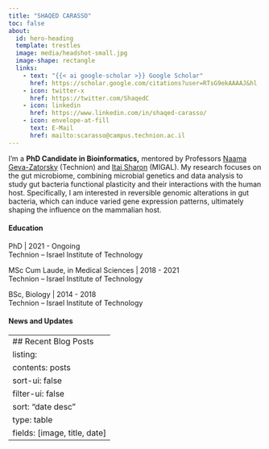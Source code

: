 ```yaml
---
title: "SHAQED CARASSO"
toc: false
about:
  id: hero-heading
  template: trestles
  image: media/headshot-small.jpg
  image-shape: rectangle
  links:    
    - text: "{{< ai google-scholar >}} Google Scholar" 
      href: https://scholar.google.com/citations?user=RTsG9ekAAAAJ&hl
    - icon: twitter-x
      href: https://twitter.com/ShaqedC
    - icon: linkedin
      href: https://www.linkedin.com/in/shaqed-carasso/
    - icon: envelope-at-fill
      text: E-Mail
      href: mailto:scarasso@campus.technion.ac.il
---
```


::: {#hero-heading}
I'm a **PhD Candidate in Bioinformatics,** mentored by Professors [Naama Geva-Zatorsky](https://md.technion.ac.il/naama-geva-zatorsky/) (Technion) and [Itai Sharon](https://www.migal.org.il/en/Itai_Sharon) (MIGAL). My research focuses on the gut microbiome, combining microbial genetics and data analysis to study gut bacteria functional plasticity and their interactions with the human host. Specifically, I am interested in reversible genomic alterations in gut bacteria, which can induce varied gene expression patterns, ultimately shaping the influence on the mammalian host.
:::

#### Education

<i class="bi bi-virus"></i> PhD \| 2021 - Ongoing\
Technion -- Israel Institute of Technology

<i class="bi bi-virus"></i> MSc Cum Laude, in Medical Sciences \| 2018 - 2021\
Technion -- Israel Institute of Technology

<i class="bi bi-virus"></i> BSc, Biology \| 2014 - 2018\
Technion -- Israel Institute of Technology

#### **News and Updates**

---
## Recent Blog Posts  
listing:
  contents: posts
  sort-ui: false
  filter-ui: false
  sort: "date desc"
  type: table
  fields: [image, title, date]
---

